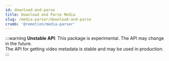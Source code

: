 ```yaml
---
id: download-and-parse
title: Download and Parse Media
slug: /media-parser/download-and-parse
crumb: '@remotion/media-parser'
---
```


:::warning
**Unstable API**: This package is experimental. The API may change in the future.  
The API for getting video metadata is stable and may be used in production.
:::
